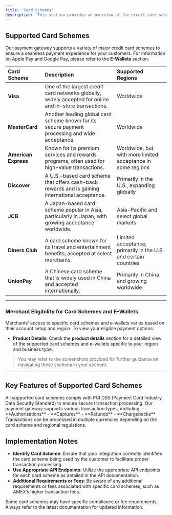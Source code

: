 ```yaml
---
title: 'Card Schemes'
description: 'This section provides an overview of the credit card schemes supported by our payment gateway. Understanding the various card schemes is essential for merchants as they integrate with our API and seek to accommodate diverse customer payment preferences.'
---
```



## **Supported Card Schemes**

Our payment gateway supports a variety of major credit card schemes to ensure a seamless payment experience for your customers. For information on Apple Pay and Google Pay, please refer to the **E-Wallets** section.

| Card Scheme      | Description                                                                                     | Supported Regions                         |
|:------------------|:-------------------------------------------------------------------------------------------------|:-------------------------------------------|
| **Visa**         | One of the largest credit card networks globally, widely accepted for online and in-store transactions. | Worldwide                                 |
| **MasterCard**   | Another leading global card scheme known for its secure payment processing and wide acceptance. | Worldwide                                 |
| **American Express** | Known for its premium services and rewards programs, often used for high-value transactions. | Worldwide, but with more limited acceptance in some regions |
| **Discover**     | A U.S.-based card scheme that offers cash-back rewards and is gaining international acceptance. | Primarily in the U.S., expanding globally |
| **JCB**          | A Japan-based card scheme popular in Asia, particularly in Japan, with growing acceptance worldwide. | Asia-Pacific and select global markets    |
| **Diners Club**  | A card scheme known for its travel and entertainment benefits, accepted at select merchants.    | Limited acceptance, primarily in the U.S. and certain countries |
| **UnionPay**     | A Chinese card scheme that is widely used in China and accepted internationally.                 | Primarily in China and growing worldwide  |

---

### **Merchant Eligibility for Card Schemes and E-Wallets**

Merchants’ access to specific card schemes and e-wallets varies based on their account setup and region. To view your eligible payment options:

- **Product Details**: Check the **product details** section for a detailed view of the supported card schemes and e-wallets specific to your region and business type.

> You may refer to the screenshots provided for further guidance on navigating these sections in your account.

---

## **Key Features of Supported Card Schemes**

<CardGroup>
  <Card title="Security" icon="shield-check">
    All supported card schemes comply with PCI DSS (Payment Card Industry Data Security Standard) to ensure secure transaction processing.
  </Card>

  <Card title="Transaction Types" icon="right-left">
    Our payment gateway supports various transaction types, including:
    - **Authorizations**
    - **Captures**
    - **Refunds**
    - **Chargebacks**
  </Card>

  <Card title="Currency Support" icon="dollar-sign">
    Transactions can be processed in multiple currencies depending on the card scheme and regional regulations.
  </Card>
</CardGroup>


## **Implementation Notes**

- **Identify Card Scheme**: Ensure that your integration correctly identifies the card scheme being used by the customer to facilitate proper transaction processing.
- **Use Appropriate API Endpoints**: Utilize the appropriate API endpoints for each card scheme as detailed in the API documentation.
- **Additional Requirements or Fees**: Be aware of any additional requirements or fees associated with specific card schemes, such as AMEX’s higher transaction fees.

<Note>
  Some card schemes may have specific compliance or fee requirements. Always refer to the latest documentation for updated information.
</Note>